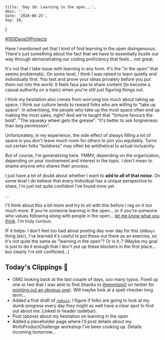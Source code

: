     title: 'Day 10: Learning in the open...',
    desc: '',
    date: '2020-08-25',
    day: 10,
}

[#100DaysOfProjects](./)

Have I mentioned yet that I kind of find learning in the open disingenuous.
There's just something about the fact that we have to essentially _hustle_ our
way through demonstrating our coding proficiency that feels... not great.

It's not that I take issue with learning in any form. It's the "in the open"
that seems problematic. On some level, I think I was raised to learn quietly and
individually first. You test and prove your ideas privately before you put them
out into the world. It feels faux pas to share content (to become a casual
authority on a topic) when you're still just figuring things out.

I think my hesitation also comes from worrying too much about taking up space. I
think our culture tends to reward folks who are willing to "take up space". In
advertising, the people who take up the most space often end up making the most
sales, right? And we're taught that "fortune favours the bold". "The squeaky
wheel gets the grease". "It's better to ask forgiveness than beg permission".

Unfortunately, in my experience, the side effect of always filling a lot of
space is you don't leave much room for others to join you equitably. Turns out
certain folks "boldness" may often be antithetical to actual inclusivity.

But of course, I'm generalizing here. YMMV, depending on the organization,
depending on your involvement and interest in the topic. I don't mean to shame
anyone who shares their process.

I just have a lot of doubt about whether I want to **add to all of that noise**.
On some level I do believe that every individual has a unique perspective to
share, I'm just not quite confident I've found mine yet.

...

I'll think about this a bit more and try to sit with this before I rag on it too
much more. If you're someone learning in the open... or if you're someone who
values following along with people in the open...
[let me know what you think](https://twitter.com/messages/compose?recipient_id=42684557).
I'm truly curious.

IF it helps: I don't feel too bad about posting day over day for this `100Days`
thing (etc). I've learned it's useful to put these out there as an exercise, so
it's not quite the same as "learning in the open"? Or is it..? (Maybe my goal is
just to do it enough that I don't put up these blockers in the first place...
but clearly I'm still conflicted...)

## Today's Clippings 🍃

-   OMG looking back at the last couple of days, soo many typos. Fixed up one or
    two that I was able to find (thanks to
    [@mnmlsm0](https://twitter.com/mnmlsm0) on twitter for
    [pointing out an obvious one](https://twitter.com/mnmlsm0/status/1295746832170188801)).
    Will maybe look at a spell checker long term...
-   Added a first draft of [`/whois`](/whois): I figure if folks are going to
    look at my dumb progress every day they might as well have a clear spot to
    find out about me. Linked in header (sidebar).
-   Post (above) about my hesitation on learning in the open
-   Added a placeholder page where I'll post details about my
    #InfoProductChallenge workshop I've been cooking up. Details incoming
    tomorrow...
